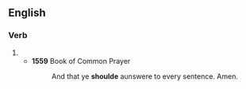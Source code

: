==English==

===Verb===
{{head|en|verb}}

# {{obsolete spelling of|en|should}}
#* '''1559''' Book of Common Prayer
#*: And that ye '''shoulde''' aunswere to every sentence. Amen.